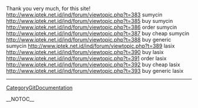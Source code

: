 Thank you very much, for this site! http://www.iptek.net.id/ind/forum/viewtopic.php?t=383 sumycin
http://www.iptek.net.id/ind/forum/viewtopic.php?t=385 buy sumycin
http://www.iptek.net.id/ind/forum/viewtopic.php?t=386 order sumycin
http://www.iptek.net.id/ind/forum/viewtopic.php?t=387 buy cheap sumycin
http://www.iptek.net.id/ind/forum/viewtopic.php?t=388 buy generic sumycin
http://www.iptek.net.id/ind/forum/viewtopic.php?t=389 lasix
http://www.iptek.net.id/ind/forum/viewtopic.php?t=390 buy lasix
http://www.iptek.net.id/ind/forum/viewtopic.php?t=391 order lasix
http://www.iptek.net.id/ind/forum/viewtopic.php?t=392 buy cheap lasix
http://www.iptek.net.id/ind/forum/viewtopic.php?t=393 buy generic lasix
----
[[CategoryGitDocumentation]]

__NOTOC__